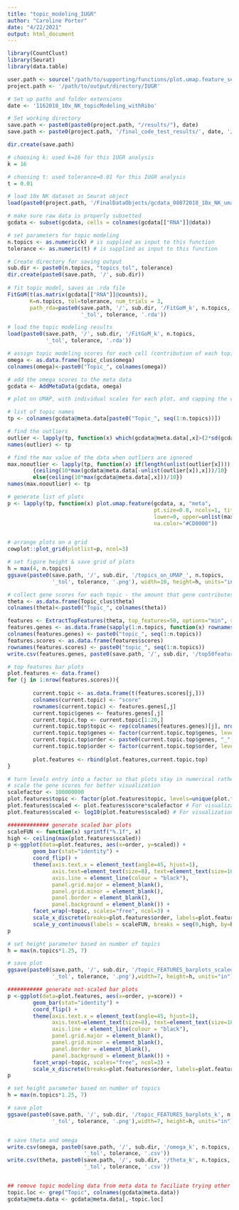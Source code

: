 ```yaml
---
title: "topic_modeling_IUGR"
author: "Caroline Porter"
date: "4/22/2021"
output: html_document
---
```


```r

library(CountClust)
library(Seurat)
library(data.table)

user.path <- source("/path/to/supporting/functions/plot.umap.feature_seurat3.R")
project.path <- '/path/to/output/directory/IUGR'

# Set up paths and folder extensions 
date <- '1162018_10x_NK_topicModeling_withRibo'

# Set working directory
save.path <- paste0(paste0(project.path, "/results/"), date)
save.path <- paste0(project.path, '/final_code_test_results/', date, '/')

dir.create(save.path)

```


```r

# choosing k: used k=16 for this IUGR analysis
k = 16

# choosing t: used tolerance=0.01 for this IUGR analysis
t = 0.01

# load 10x NK dataset as Seurat object 
load(paste0(project.path, '/FinalDataObjects/gcdata_08072018_10x_NK_umap_Seurat3.Rda'))

# make sure raw data is properly subsetted 
gcdata <- subset(gcdata, cells = colnames(gcdata[["RNA"]]@data))

# set parameters for topic modeling 
n.topics <- as.numeric(k) # is supplied as input to this function 
tolerance <- as.numeric(t) # is supplied as input to this function 

# Create directory for saving output 
sub.dir <- paste0(n.topics, "topics_tol", tolerance)
dir.create(paste0(save.path, '/', sub.dir))
                        
# fit topic model, saves as .rda file
FitGoM(t(as.matrix(gcdata[["RNA"]]@counts)),
       K=n.topics, tol=tolerance, num_trials = 3,
       path_rda=paste0(save.path, '/', sub.dir, '/FitGoM_k', n.topics,
                       '_tol', tolerance, '.rda'))

# load the topic modeling results 
load(paste0(save.path, '/', sub.dir, '/FitGoM_k', n.topics,
            '_tol', tolerance, '.rda'))

# assign topic modeling scores for each cell (contribution of each topic to that cell) to matrix omega 
omega <- as.data.frame(Topic_clus$omega)
colnames(omega)<-paste0("Topic_", colnames(omega))

# add the omega scores to the meta data 
gcdata <- AddMetaData(gcdata, omega)

# plot on UMAP, with individual scales for each plot, and capping the color scale so that outliers don't dominate

# list of topic names 
tp <- colnames(gcdata@meta.data[paste0("Topic_", seq(1:n.topics))])

# find the outliers 
outlier <- lapply(tp, function(x) which(gcdata@meta.data[,x]>(2*sd(gcdata@meta.data[,x])+mean(gcdata@meta.data[,x]))))
names(outlier) <- tp

# find the max value of the data when outliers are ignored 
max.nooutlier <- lapply(tp, function(x) if(length(unlist(outlier[x])))
        {ceiling(10*max(gcdata@meta.data[-unlist(outlier[x]),x]))/10}
        else{ceiling(10*max(gcdata@meta.data[,x]))/10})
names(max.nooutlier) <- tp

# generate list of plots 
p <- lapply(tp, function(x) plot.umap.feature(gcdata, x, "meta", 
                                              pt.size=0.8, ncols=1, title="weight", 
                                              lower=0, upper=unlist(max.nooutlier[x]), 
                                              na.color="#CD0000"))


# arrange plots on a grid 
cowplot::plot_grid(plotlist=p, ncol=3)

# set figure height & save grid of plots  
h = max(4, n.topics)
ggsave(paste0(save.path, '/', sub.dir, '/topics_on_UMAP_', n.topics,
              '_tol', tolerance, '.png'), width=10, height=h, units="in")

# collect gene scores for each topic - the amount that gene contributes to that topic 
theta <- as.data.frame(Topic_clus$theta)
colnames(theta)<-paste0("Topic_", colnames(theta))

features <- ExtractTopFeatures(theta, top_features=50, options="min", shared=TRUE, method = "poisson")
features.genes <- as.data.frame(sapply(1:n.topics, function(x) rownames(theta)[features$indices[x,]]))
colnames(features.genes) <- paste0("topic_", seq(1:n.topics))
features.scores <- as.data.frame(features$scores)
rownames(features.scores) <- paste0("topic_", seq(1:n.topics))
write.csv(features.genes, paste0(save.path, '/', sub.dir, '/top50features_sharedGenes.csv'))

# top features bar plots 
plot.features <- data.frame()
for (j in 1:nrow(features.scores)){
        
        current.topic <- as.data.frame(t(features.scores[j,]))
        colnames(current.topic) <- "score"
        rownames(current.topic) <- features.genes[,j]
        current.topic$genes <- features.genes[,j]
        current.topic.top <- current.topic[1:20,]
        current.topic.top$topic <- rep(colnames(features.genes)[j], nrow(current.topic.top))
        current.topic.top$genes <- factor(current.topic.top$genes, levels=rev(current.topic.top$genes))
        current.topic.top$order <- paste0(current.topic.top$genes, "_", current.topic.top$topic)
        current.topic.top$order <- factor(current.topic.top$order, levels=rev(current.topic.top$order))
        
        plot.features <- rbind(plot.features,current.topic.top)
}

# turn levels entry into a factor so that plots stay in numerical rather than alaphabetical order 
# scale the gene scores for better visualization 
scalefactor <- 100000000
plot.features$topic <- factor(plot.features$topic, levels=unique(plot.features$topic))
plot.features$scaled <- plot.features$score*scalefactor # For visualization purposes 
plot.features$scaled <- log10(plot.features$scaled) # For visualization purposes 

############# generate scaled bar plots  
scaleFUN <- function(x) sprintf("%.1f", x)
high <- ceiling(max(plot.features$scaled))
p <-ggplot(data=plot.features, aes(x=order, y=scaled)) +
        geom_bar(stat="identity") + 
        coord_flip() + 
        theme(axis.text.x = element_text(angle=45, hjust=1), 
              axis.text=element_text(size=8), text=element_text(size=10), 
              axis.line = element_line(colour = "black"),
              panel.grid.major = element_blank(),
              panel.grid.minor = element_blank(),
              panel.border = element_blank(),
              panel.background = element_blank()) +
        facet_wrap(~topic, scales="free", ncol=3) + 
        scale_x_discrete(breaks=plot.features$order, labels=plot.features$genes) + 
        scale_y_continuous(labels = scaleFUN, breaks = seq(0,high, by=high/4))
p

# set height parameter based on number of topics 
h = max(n.topics*1.25, 7)

# save plot
ggsave(paste0(save.path, '/', sub.dir, '/topic_FEATURES_barplots_scaled_k', n.topics,
              '_tol', tolerance, '.png'),width=7, height=h, units="in")

########### generate not-scaled bar plots  
p <-ggplot(data=plot.features, aes(x=order, y=score)) +
        geom_bar(stat="identity") + 
        coord_flip() + 
        theme(axis.text.x = element_text(angle=45, hjust=1), 
              axis.text=element_text(size=8), text=element_text(size=10), 
              axis.line = element_line(colour = "black"),
              panel.grid.major = element_blank(),
              panel.grid.minor = element_blank(),
              panel.border = element_blank(),
              panel.background = element_blank()) +
        facet_wrap(~topic, scales="free", ncol=3) + 
        scale_x_discrete(breaks=plot.features$order, labels=plot.features$genes) 
p

# set height parameter based on number of topics 
h = max(n.topics*1.25, 7)

# save plot
ggsave(paste0(save.path, '/', sub.dir, '/topic_FEATURES_barplots_k', n.topics,
              '_tol', tolerance, '.png'),width=7, height=h, units="in")


# save theta and omega
write.csv(omega, paste0(save.path, '/', sub.dir, '/omega_k', n.topics,
                        '_tol', tolerance, '.csv'))
write.csv(theta, paste0(save.path, '/', sub.dir, '/theta_k', n.topics,
                        '_tol', tolerance, '.csv'))


## remove topic modeling data from meta data to faciliate trying other parameters 
topic.loc <- grep("Topic", colnames(gcdata@meta.data))
gcdata@meta.data <- gcdata@meta.data[,-topic.loc]
        

```